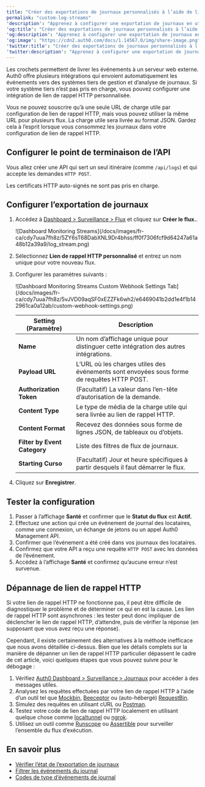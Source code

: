 ---
title: "Créer des exportations de journaux personnalisés à l’aide de liens de rappel HTTP"
permalink: "custom-log-streams"
'description': "Apprenez à configurer une exportation de journaux en utilisant un lien de rappel HTTP personnalisé pour exporter les événements de journal vers l’URL de votre choix."
'og:title': "Créer des exportations de journaux personnalisés à l’aide de liens de rappel HTTP"
'og:description': "Apprenez à configurer une exportation de journaux en utilisant un lien de rappel HTTP personnalisé pour exporter les événements de journal vers l’URL de votre choix."
'og:image': "https://cdn2.auth0.com/docs/1.14567.0/img/share-image.png"
'twitter:title': "Créer des exportations de journaux personnalisés à l’aide de liens de rappel HTTP"
'twitter:description': "Apprenez à configurer une exportation de journaux en utilisant un lien de rappel HTTP personnalisé pour exporter les événements de journal vers l’URL de votre choix."
---

Les crochets permettent de livrer les événements à un serveur web externe. Auth0 offre plusieurs intégrations qui envoient automatiquement les événements vers des systèmes tiers de gestion et d’analyse de journaux. Si votre système tiers n’est pas pris en charge, vous pouvez configurer une intégration de lien de rappel HTTP personnalisée.

<Callout icon="file-lines" color="#0EA5E9" iconType="regular">

Vous ne pouvez souscrire qu’à une seule URL de charge utile par configuration de lien de rappel HTTP, mais vous pouvez utiliser la même URL pour plusieurs flux. La charge utile sera livrée au format JSON. Gardez cela à l’esprit lorsque vous consommez les journaux dans votre configuration de lien de rappel HTTP.

</Callout>

## Configurer le point de terminaison de l’API

Vous allez créer une API qui sert un seul itinéraire (comme `/api/logs`) et qui accepte les demandes `HTTP POST`.

<Warning>

Les certificats HTTP auto-signés ne sont pas pris en charge.

</Warning>

## Configurer l’exportation de journaux

1. Accédez à [Dashboard > Surveillance > Flux](https://manage.auth0.com/#/log-streams)  et cliquez sur **Créer le flux.**.

   <Frame>![Dashboard Monitoring Streams](/docs/images/fr-ca/cdy7uua7fh8z/5ZY6sT68DabXNL9Dr4bhss/ff0f7306fcf9d64247a61a48b12a39a9/log_stream.png)</Frame>

2. Sélectionnez **Lien de rappel HTTP personnalisé** et entrez un nom unique pour votre nouveau flux.
3. Configurer les paramètres suivants :

   <Frame>![Dashboard Monitoring Streams Custom Webhook Settings Tab](/docs/images/fr-ca/cdy7uua7fh8z/5vJVD09aqSF0xEZZFk6wh2/e6469041b2dd1e4f1b142961ca0a12ab/custom-webhook-settings.png)</Frame>

   <table class="table"><thead>
   <tr>
   <th><strong>Setting (Paramètre)</strong></th>
   <th><strong>Description</strong></th>
   </tr>
   </thead>
   <tbody>
   <tr>
   <td><strong>Name</strong></td>
   <td>Un nom d’affichage unique pour distinguer cette intégration des autres intégrations.</td>
   </tr>
   <tr>
   <td><strong>Payload URL</strong></td>
   <td>L’URL où les charges utiles des événements sont envoyées sous forme de requêtes HTTP POST.</td>
   </tr>
   <tr>
   <td><strong>Authorization Token</strong></td>
   <td>(Facultatif) La valeur dans l’en-tête d’autorisation de la demande.</td>
   </tr>
   <tr>
   <td><strong>Content Type</strong></td>
   <td>Le type de média de la charge utile qui sera livrée au lien de rappel HTTP.</td>
   </tr>
   <tr>
   <td><strong>Content Format</strong></td>
   <td>Recevez des données sous forme de lignes JSON, de tableaux ou d’objets.</td>
   </tr>
   <tr>
   <td><strong>Filter by Event Category</strong></td>
   <td>Liste des filtres de flux de journaux.</td>
   </tr>
   <tr>
   <td><strong>Starting Curso</strong></td>
   <td>(Facultatif) Jour et heure spécifiques à partir desquels il faut démarrer le flux.</td>
   </tr>
   </tbody>
   </table>
4. Cliquez sur **Enregistrer**.

## Tester la configuration

1. Passer à l’affichage **Santé** et confirmer que le **Statut du flux** est **Actif.**
2. Effectuez une action qui crée un événement de journal des locataires, comme une connexion, un échange de jetons ou un appel Auth0 Management API.
3. Confirmer que l’événement a été créé dans vos journaux des locataires.
4. Confirmez que votre API a reçu une requête `HTTP POST` avec les données de l’événement.
5. Accédez à l’affichage **Santé** et confirmez qu’aucune erreur n’est survenue.

## Dépannage de lien de rappel HTTP

Si votre lien de rappel HTTP ne fonctionne pas, il peut être difficile de diagnostiquer le problème et de déterminer ce qui en est la cause. Les lien de rappel HTTP sont asynchrones : les tester peut donc impliquer de déclencher le lien de rappel HTTP, d’attendre, puis de vérifier la réponse (en supposant que vous avez reçu une réponse).

Cependant, il existe certainement des alternatives à la méthode inefficace que nous avons détaillée ci-dessus. Bien que les détails complets sur la manière de dépanner un lien de rappel HTTP particulier dépassent le cadre de cet article, voici quelques étapes que vous pouvez suivre pour le débogage :

1. Vérifiez [Auth0 Dashboard > Surveillance > Journaux](/docs/fr-ca/deploy-monitor/logs) pour accéder à des messages utiles.
2. Analysez les requêtes effectuées par votre lien de rappel HTTP à l’aide d’un outil tel que [Mockbin](http://mockbin.io/), [Beeceptor](https://beeceptor.com/) ou (auto-hébergé) [RequestBin](https://github.com/Runscope/requestbin).
3. Simulez des requêtes en utilisant cURL ou [Postman](https://www.getpostman.com/).
4. Testez votre code de lien de rappel HTTP localement en utilisant quelque chose comme [localtunnel](https://github.com/localtunnel/localtunnel) ou [ngrok](https://ngrok.com/).
5. Utilisez un outil comme [Runscope](https://www.runscope.com/) ou [Assertible](https://assertible.com/) pour surveiller l’ensemble du flux d’exécution.

## En savoir plus

* [Vérifier l’état de l’exportation de journaux](/docs/fr-ca/customize/log-streams/check-log-stream-health)
* [Filtrer les événements du journal](/docs/fr-ca/deploy-monitor/logs/log-event-filters)
* [Codes de type d’événements de journal](/docs/fr-ca/deploy-monitor/logs/log-event-type-codes)